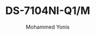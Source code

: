 ---
id: 5
slug: "ds-7104ni-q1-m"
title: "DS-7104NI-Q1/M"
desc: "4-Channel Mini 1U Network Video Recorder"
price: 120.00
currency: AED
availability: in_stock
brand: hikvision
imgurl: "/assets/hikvision/DS-2CD1123G2-LIU(F)/DS-2CD1123G2-LIU(F) (2).png"
img: "/src/assets/camera/hikvision/DS-7104NI-Q1_4P_M/DS-7104NI-Q1_4P_M1.png"
images:
  - "/src/assets/camera/hikvision/DS-7104NI-Q1_4P_M/DS-7104NI-Q1_4P_M1.png"

alt: "Hikvision DS-7104NI-Q1/M 4-Channel Mini NVR"
author: "Mohammed Yonis"
reviewBody: "Compact yet powerful with excellent technical support"
ratingValue: 5

features:
  - "Compact 1U rack-mountable design"
  - "4-channel network camera support"
  - "H.265+/H.265/H.264+/H.264 compression"
  - "40Mbps incoming / 60Mbps outgoing bandwidth"
  - "4-channel 1080p decoding capacity"
  - "Dual video outputs (HDMI + VGA)"
  - "Plug-and-play PoE support (models with P suffix)"
  - "Up to 6TB storage capacity (HDD not included)"
  - "Mobile viewing via Hik-Connect"

publishedTime: "2023-09-15T00:00:00Z"
modifiedTime: "2023-10-01T00:00:00Z"
---